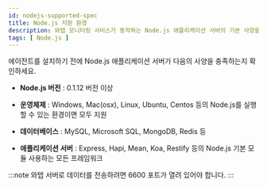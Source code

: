 ```yaml
---
id: nodejs-supported-spec
title: Node.js 지원 환경
description: 와탭 모니터링 서비스가 동작하는 Node.js 애플리케이션 서버의 기본 사양을 알아보세요.
tags: [ Node.js ]
---
```


에이전트를 설치하기 전에 Node.js 애플리케이션 서버가 다음의 사양을 충족하는지 확인하세요.

* **Node.js 버전** : 0.1.12 버전 이상

* **운영체제** : Windows, Mac(osx), Linux, Ubuntu, Centos 등의 Node.js를 실행할 수 있는 환경이면 모두 지원

* **데이터베이스** : MySQL, Microsoft SQL, MongoDB, Redis 등

* **애플리케이션 서버** : Express, Hapi, Mean, Koa, Restify 등의 Node.js 기본 모듈 사용하는 모든 프레임워크

:::note
와탭 서버로 데이터를 전송하려면 6600 포트가 열려 있어야 합니다.
:::